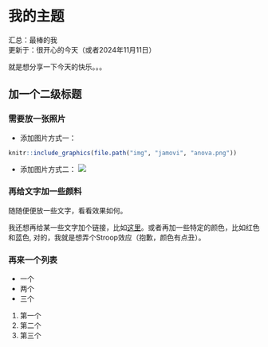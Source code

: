 
# 我的主题

汇总：最棒的我     
更新于：很开心的今天（或者2024年11月11日）

就是想分享一下今天的快乐。。。

## 加一个二级标题

### 需要放一张照片

- 添加图片方式一：
```r
knitr::include_graphics(file.path("img", "jamovi", "anova.png"))
```

- 添加图片方式二：
![](img/jamovi/modules-library.png)

### 再给文字加一些颜料

随随便便放一些文字，看看效果如何。

我还想再给某一些文字加个链接，比如[这里](https://www.jamovi.org/)。或者再加一些特定的颜色，比如[红色]{color="red"}和[蓝色]{color="green"}, [对的，]{color="#5bc0eb"}[我就是]{color="#fa7921"}[想弄个]{color="#9bc53d"}[Stroop效应]{color="#e55934"}（抱歉，颜色有点丑）。

### 再来一个列表

- 一个
- 两个
- 三个

1. 第一个
2. 第二个
3. 第三个
